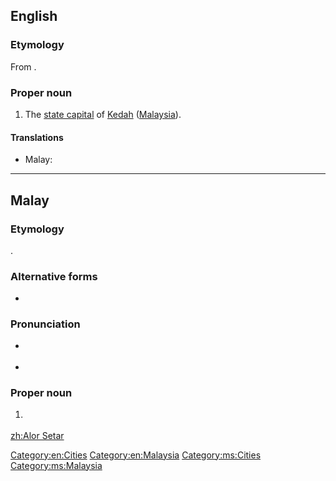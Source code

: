 ==English==

===Etymology===
From {{etyl|ms|en}} {{term|Alor Setar|lang=ms}}.

===Proper noun===
{{en-proper noun}}

#The [[state capital]] of [[Kedah]] ([[Malaysia]]).

====Translations====
{{trans-top|capital of Kedah}}
* Malay: {{t-|ms|Alor Setar}}
{{trans-mid}}
{{trans-bottom}}

[[Category:en:Cities]]
[[Category:en:Malaysia]]

----

==Malay==

===Etymology===
{{compound|alor|gloss1=river|setar|lang=ms}}.

===Alternative forms===
* {{l|ms|Alor Star}}

===Pronunciation===
* {{a|Johor-Selangor}} {{IPA|/alo(r) səta(r)/|lang=ms}}
* {{a|Riau-Lingga}} {{IPA|/alʊ(r) səta(r)/|lang=ms}}

===Proper noun===
{{head|ms|proper noun|head=[[alor|Alor]] [[Setar]]}}

# {{l/en|Alor Setar}} {{qualifier|capital of Kedah}}

[[Category:ms:Cities]]
[[Category:ms:Malaysia]]

[[zh:Alor Setar]]